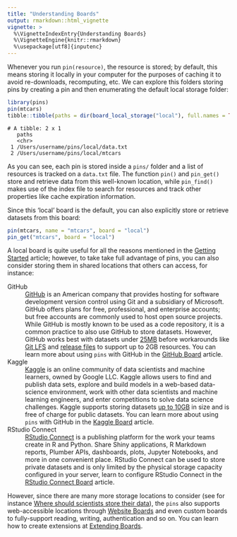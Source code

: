 ```yaml
---
title: "Understanding Boards"
output: rmarkdown::html_vignette
vignette: >
  %\VignetteIndexEntry{Understanding Boards}
  %\VignetteEngine{knitr::rmarkdown}
  %\usepackage[utf8]{inputenc}
---
```


Whenever you run `pin(resource)`, the resource is stored; by default, this means storing it locally in your computer for the purposes of caching it to avoid re-downloads, recomputing, etc. We can explore this folders storing pins by creating a pin and then enumerating the default local storage folder:

```r
library(pins)
pin(mtcars)
tibble::tibble(paths = dir(board_local_storage("local"), full.names = TRUE))
```
```
# A tibble: 2 x 1
   paths                                                
   <chr>                                                
 1 /Users/username/pins/local/data.txt     
 2 /Users/username/pins/local/mtcars            
```

As you can see, each pin is stored inside a `pins/` folder and a list of resources is tracked on a `data.txt` file. The function `pin()` and `pin_get()` store and retrieve data from this well-known location, while `pin_find()` makes use of the index file to search for resources and track other properties like cache expiration information.

Since this 'local' board is the default, you can also explicitly store or retrieve datasets from this board:

```r
pin(mtcars, name = "mtcars", board = "local")
pin_get("mtcars", board = "local")
```

A local board is quite useful for all the reasons mentioned in the [Getting Started](pins-rstudio.html) article; however, to take take full advantage of pins, you can also consider storing them in shared locations that others can access, for instance:

GitHub
: [GitHub](https://github.com) is an American company that provides hosting for software development version control using Git and a subsidiary of Microsoft. GitHub offers plans for free, professional, and enterprise accounts; but free accounts are commonly used to host open source projects. While GitHub is mostly known to be used as a code repository, it is a common practice to also use GitHub to store datasets. However, GitHub works best with datasets under [25MB](https://help.github.com/en/articles/adding-a-file-to-a-repository) before workarounds like [Git LFS](https://git-lfs.github.com/) and [release files](https://help.github.com/en/articles/distributing-large-binaries) to support up to 2GB resources. You can learn more about using `pins` with GitHub in the [GitHub Board](boards-github.html) article.

Kaggle
: [Kaggle](https://www.kaggle.com) is an online community of data scientists and machine learners, owned by Google LLC. Kaggle allows users to find and publish data sets, explore and build models in a web-based data-science environment, work with other data scientists and machine learning engineers, and enter competitions to solve data science challenges. Kaggle supports storing datasets [up to 10GB](https://www.kaggle.com/product-feedback/43505#post246047) in size and is free of charge for public datasets. You can learn more about using `pins` with GitHub in the [Kaggle Board](boards-kaggle.html) article.

RStudio Connect
: [RStudio Connect](https://www.rstudio.com/products/connect/) is a publishing platform for the work your teams create in R and Python. Share Shiny applications, R Markdown reports, Plumber APIs, dashboards, plots, Jupyter Notebooks, and more in one convenient place. RStudio Connect can be used to store private datasets and is only limited by the physical storage capacity configured in your server, learn to configure RStudio Connect in the [RStudio Connect Board](boards-kaggle.html) article.

However, since there are many more storage locations to consider (see for instance [Where should scientists store their data](https://github.com/swcarpentry/DEPRECATED-site/issues/797)), the `pins` also supports web-accessible locations through [Website Boards](boards-websites.Rmd) and even custom boards to fully-support reading, writing, authentication and so on. You can learn how to create extensions at [Extending Boards](boards-extending.html).
